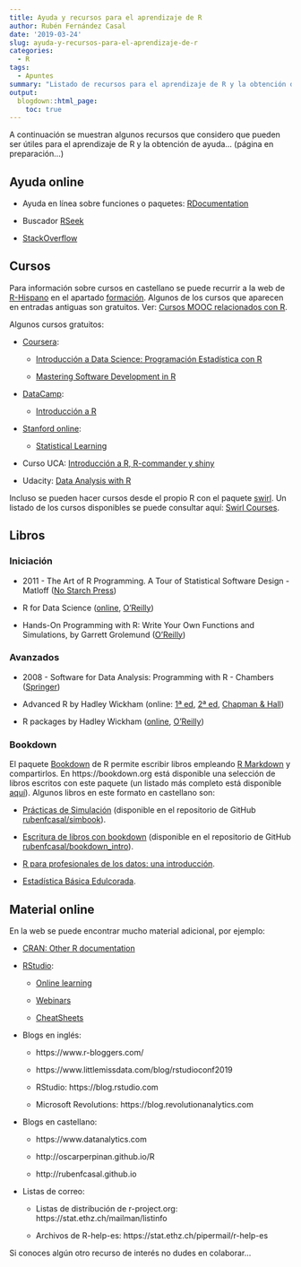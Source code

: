 ```yaml
---
title: Ayuda y recursos para el aprendizaje de R
author: Rubén Fernández Casal
date: '2019-03-24'
slug: ayuda-y-recursos-para-el-aprendizaje-de-r
categories:
  - R
tags:
  - Apuntes
summary: "Listado de recursos para el aprendizaje de R y la obtención de ayuda."
output:
  blogdown::html_page:
    toc: true
---
```


A continuación se muestran algunos recursos que considero que pueden ser útiles para el aprendizaje de R y la obtención de ayuda... (página en preparación...)


## Ayuda online

- Ayuda en línea sobre funciones o paquetes: [RDocumentation](https://www.rdocumentation.org/)

- Buscador [RSeek](http://rseek.org/)

- [StackOverflow](http://stackoverflow.com/questions/tagged/r)


## Cursos

Para información sobre cursos en castellano se puede recurrir a la web de [R-Hispano](http://r-es.org/) en el apartado [formación](http://r-es.org/category/formacion). Algunos de los cursos que aparecen en entradas antiguas son gratuitos. 
Ver: [Cursos MOOC relacionados con R](http://r-es.org/2016/02/12/cursos-masivos-y-otra-formacion-on-line-sobre-r/).

Algunos cursos gratuitos:
   
- [Coursera](https://www.coursera.org/):

    - [Introducción a Data Science: Programación Estadística con  R](https://www.coursera.org/learn/intro-data-science-programacion-estadistica-r)

    - [Mastering Software Development in R](https://www.coursera.org/specializations/r)

<!-- -->

- [DataCamp](https://www.datacamp.com/courses):

    - [Introducción a R](https://www.datacamp.com/courses/introduccion-a-r/)
  
<!-- -->
  
- [Stanford online](http://online.stanford.edu/courses):

    - [Statistical Learning](http://online.stanford.edu/course/statistical-learning)
  
<!-- -->

- Curso UCA: [Introducción a R, R-commander y shiny](http://knuth.uca.es/moodle/course/view.php?id=51)

<!-- -->

- Udacity: [Data Analysis with R](https://eu.udacity.com/course/data-analysis-with-r--ud651)


Incluso se pueden hacer cursos desde el propio R con el paquete [swirl](https://swirlstats.com).
Un listado de los cursos disponibles se puede consultar aquí:
[Swirl Courses](https://swirlstats.com/scn/title.html).  


## Libros

### Iniciación

- 2011 - The Art of R Programming. A Tour of Statistical Software Design - Matloff
  ([No Starch Press](https://www.nostarch.com/artofr.htm))

- R for Data Science
  ([online](http://r4ds.had.co.nz/), [O'Reilly](http://shop.oreilly.com/product/0636920034407.do))

- Hands-On Programming with R: Write Your Own Functions and Simulations, 
  by Garrett Grolemund 
  ([O'Reilly](http://shop.oreilly.com/product/0636920028574.do))

### Avanzados

- 2008 - Software for Data Analysis: Programming with R - Chambers
  ([Springer](http://www.springer.com/la/book/9780387759357))

- Advanced R by Hadley Wickham
  (online: [1ª ed](http://adv-r.had.co.nz/), 
  [2ª ed](https://adv-r.hadley.nz/), 
  [Chapman & Hall](https://www.amazon.com/dp/1466586966))

- R packages by Hadley Wickham
  ([online](http://r-pkgs.had.co.nz/),
  [O'Reilly](http://shop.oreilly.com/product/0636920034421.do))

### Bookdown

El paquete [Bookdown](https://bookdown.org) de R permite escribir libros empleando 
[R Markdown](http://rmarkdown.rstudio.com) y compartirlos. 
En https://bookdown.org está disponible una selección de libros escritos con este paquete 
(un listado más completo está disponible [aquí](https://bookdown.org/home/archive/)).
Algunos libros en este formato en castellano son:

- [Prácticas de Simulación](https://rubenfcasal.github.io/simbook)
  (disponible en el repositorio de GitHub
  [rubenfcasal/simbook](https://github.com/rubenfcasal/simbook)).
  
- [Escritura de libros con bookdown](https://rubenfcasal.github.io/bookdown_intro/)
  (disponible en el repositorio de GitHub
  [rubenfcasal/bookdown_intro](https://github.com/rubenfcasal/bookdown_intro)).

- [R para profesionales de los datos: una introducción](https://www.datanalytics.com/libro_r/index.html).

- [Estadística Básica Edulcorada](https://bookdown.org/aquintela/EBE).


## Material online

En la web se puede encontrar mucho material adicional, por ejemplo:

- [CRAN: Other R documentation](https://www.r-project.org/other-docs.html)

- [RStudio](https://www.rstudio.com): 

    - [Online learning](https://www.rstudio.com/online-learning)

    - [Webinars](https://resources.rstudio.com/webinars)
  
    - [CheatSheets](https://resources.rstudio.com/rstudio-cheatsheets)


- Blogs en inglés:

    - https://www.r-bloggers.com/

    - https://www.littlemissdata.com/blog/rstudioconf2019 
    
    - RStudio: https://blog.rstudio.com
    
    - Microsoft Revolutions: https://blog.revolutionanalytics.com


- Blogs en castellano:

    -  https://www.datanalytics.com
    
    -  http://oscarperpinan.github.io/R
  
    -  http://rubenfcasal.github.io
   
   
- Listas de correo:

    - Listas de distribución de r-project.org: https://stat.ethz.ch/mailman/listinfo
    
    - Archivos de R-help-es: https://stat.ethz.ch/pipermail/r-help-es


Si conoces algún otro recurso de interés no dudes en colaborar...

